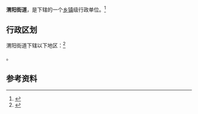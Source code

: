 {{中国乡级行政区|61/04/04/004/000}}

'''渭阳街道'''，是{{PRC admin/fullname|61/04/04/004/000|3}}下辖的一个[[乡镇|乡镇]]级行政单位。<ref>{{PRC admin/ref sgc|{{PRC admin/parent|61/04/04/004/000}}}}</ref>

== 行政区划 ==

渭阳街道下辖以下地区：<ref>{{PRC admin/ref sgc|61/04/04/004/000}}</ref>

{{PRC admin/children|61/04/04/004/000}}。

== 参考资料 ==

{{reflist}}

{{行政区划小作品}}
{{PRC admin/navcat|61/04/04/004/000}}